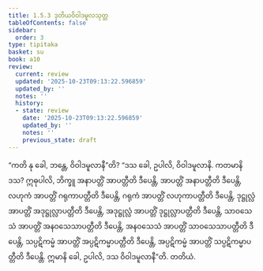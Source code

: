 ```yaml
---
title: 1.5.3 ဒုတိယဝိဝါဒမူလသုတ္တ
tableOfContents: false
sidebar:
  order: 3
type: tipitaka
basket: su
book: a10
review:
  current: review
  updated: '2025-10-23T09:13:22.596859'
  updated_by: ''
  notes: ''
  history:
  - state: review
    date: '2025-10-23T09:13:22.596859'
    updated_by: ''
    notes: ''
    previous_state: draft
---
```



<ReviewStatus review={frontmatter.review} showDetails={true} />

<HypothesisAnnotation frontmatter={frontmatter} />

<DynamicBreadcrumb />

<Division number="43" book="a10" e="ch" v="17" p="317">

<Paragraph number="299" book="a10">
“ကတိ နု ခေါ, ဘန္တေ, ဝိဝါဒမူလာနီ”တိ? “ဒသ ခေါ, ဥပါလိ, ဝိဝါဒမူလာနိ. ကတမာနိ ဒသ? ဣဓုပါလိ, ဘိက္ခူ အနာပတ္တိံ အာပတ္တီတိ ဒီပေန္တိ, အာပတ္တိံ အနာပတ္တီတိ ဒီပေန္တိ, လဟုကံ အာပတ္တိံ ဂရုကာပတ္တီတိ ဒီပေန္တိ, ဂရုကံ အာပတ္တိံ လဟုကာပတ္တီတိ ဒီပေန္တိ, ဒုဋ္ဌုလ္လံ အာပတ္တိံ အဒုဋ္ဌုလ္လာပတ္တီတိ ဒီပေန္တိ, အဒုဋ္ဌုလ္လံ အာပတ္တိံ ဒုဋ္ဌုလ္လာပတ္တီတိ ဒီပေန္တိ, သာဝသေသံ အာပတ္တိံ အနဝသေသာပတ္တီတိ ဒီပေန္တိ, အနဝသေသံ အာပတ္တိံ သာဝသေသာပတ္တီတိ ဒီပေန္တိ, သပ္ပဋိကမ္မံ အာပတ္တိံ အပ္ပဋိကမ္မာပတ္တီတိ ဒီပေန္တိ, အပ္ပဋိကမ္မံ အာပတ္တိံ သပ္ပဋိကမ္မာပတ္တီတိ ဒီပေန္တိ. ဣမာနိ ခေါ, ဥပါလိ, ဒသ ဝိဝါဒမူလာနီ”တိ.

</Paragraph>
</Division>

<Paragraph number="300" type="center" book="a10">
တတိယံ.
</Paragraph>